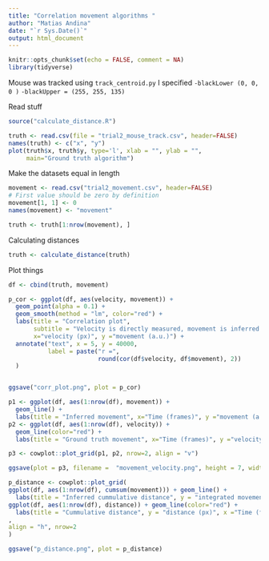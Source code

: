 ```yaml
---
title: "Correlation movement algorithms "
author: "Matias Andina"
date: "`r Sys.Date()`"
output: html_document
---
```


```r
knitr::opts_chunk$set(echo = FALSE, comment = NA)
library(tidyverse)

```


Mouse was tracked using `track_centroid.py`
I specified 
`-blackLower (0, 0, 0 )`
`-blackUpper = (255, 255, 135)`

Read stuff

```r
source("calculate_distance.R")

truth <- read.csv(file = "trial2_mouse_track.csv", header=FALSE)
names(truth) <- c("x", "y")
plot(truth$x, truth$y, type='l', xlab = "", ylab = "",
     main="Ground truth algorithm")
```

Make the datasets equal in length

```r

movement <- read.csv("trial2_movement.csv", header=FALSE)
# First value should be zero by definition
movement[1, 1] <- 0
names(movement) <- "movement"

truth <- truth[1:nrow(movement), ]
```


Calculating distances

```r

truth <- calculate_distance(truth)
```


Plot things

```r
df <- cbind(truth, movement)

p_cor <- ggplot(df, aes(velocity, movement)) +
  geom_point(alpha = 0.1) +
  geom_smooth(method = "lm", color="red") +
  labs(title = "Correlation plot",
       subtitle = "Velocity is directly measured, movement is inferred.",
       x="velocity (px)", y ="movement (a.u.)") +
  annotate("text", x = 5, y = 40000,
           label = paste("r =",
                         round(cor(df$velocity, df$movement), 2))
  )


ggsave("corr_plot.png", plot = p_cor)

```



```r

p1 <- ggplot(df, aes(1:nrow(df), movement)) +
  geom_line() +
  labs(title = "Inferred movement", x="Time (frames)", y ="movement (a.u.)")
p2 <- ggplot(df, aes(1:nrow(df), velocity)) +
  geom_line(color="red") +
  labs(title = "Ground truth movement", x="Time (frames)", y ="velocity (px)")

p3 <- cowplot::plot_grid(p1, p2, nrow=2, align = "v")

ggsave(plot = p3, filename =  "movement_velocity.png", height = 7, width = 11)

```


```r
p_distance <- cowplot::plot_grid(
ggplot(df, aes(1:nrow(df), cumsum(movement))) + geom_line() + 
  labs(title = "Inferred cummulative distance", y = "integrated movement (a.u.)", x ="Time (frames)"),
ggplot(df, aes(1:nrow(df), distance)) + geom_line(color="red") +
  labs(title = "Cummulative distance", y = "distance (px)", x ="Time (frames)")
,
align = "h", nrow=2
)

ggsave("p_distance.png", plot = p_distance)
```

